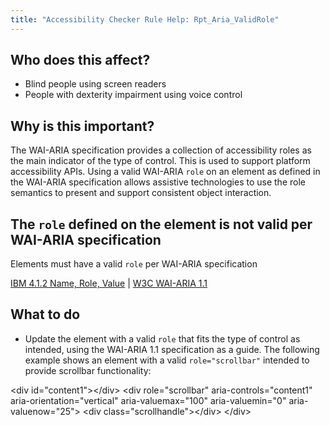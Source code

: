 ```yaml
---
title: "Accessibility Checker Rule Help: Rpt_Aria_ValidRole"
---
```


<div className="toolHelp">
<Row>
<Column colLg={5} colMd={3} colSm={4} className="toolLeft">

## Who does this affect?

* Blind people using screen readers
* People with dexterity impairment using voice control

## Why is this important?

The WAI-ARIA specification provides a collection of accessibility roles as the main indicator of the type of control. This is used to support platform accessibility APIs. Using a valid WAI-ARIA `role` on an element as defined in the WAI-ARIA specification allows assistive technologies to use the role semantics to present and support consistent object interaction.


</Column>
<Column colLg={11} colMd={5} colSm={4} className="toolMain">

<div id="locLevel"></div>

## The `role` defined on the element is not valid per WAI-ARIA specification
Elements must have a valid `role` per WAI-ARIA specification

[IBM 4.1.2 Name, Role, Value](https://www.ibm.com/able/guidelines/ci162/name_role_value.html) | [W3C WAI-ARIA 1.1](https://www.w3.org/TR/wai-aria-1.1/)

<div id="locSnippet"></div>

## What to do

* Update the element with a valid `role` that fits the type of control as intended, using the WAI-ARIA 1.1 specification as a guide.
The following example shows an element with a valid `role="scrollbar"` intended to provide scrollbar functionality:

<CodeSnippet type="multi" light={true}> &lt;div id="content1"&gt;&lt;/div&gt;
   &lt;div
      role="scrollbar"
      aria-controls="content1"
      aria-orientation="vertical"
      aria-valuemax="100"
      aria-valuemin="0"
      aria-valuenow="25"&gt;
       &lt;div class="scrollhandle"&gt;&lt;/div&gt;
   &lt;/div&gt;</CodeSnippet>


</Column>
</Row>
</div>

